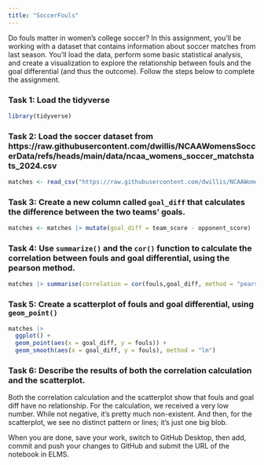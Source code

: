 ```yaml
---
title: "SoccerFouls"
---
```


Do fouls matter in women's college soccer? In this assignment, you'll be working with a dataset that contains information about soccer matches from last season. You'll load the data, perform some basic statistical analysis, and create a visualization to explore the relationship between fouls and the goal differential (and thus the outcome). Follow the steps below to complete the assignment.

### Task 1: Load the tidyverse
```r
library(tidyverse)
```

### Task 2: Load the soccer dataset from https://raw.githubusercontent.com/dwillis/NCAAWomensSoccerData/refs/heads/main/data/ncaa_womens_soccer_matchstats_2024.csv
```r
matches <- read_csv("https://raw.githubusercontent.com/dwillis/NCAAWomensSoccerData/refs/heads/main/data/ncaa_womens_soccer_matchstats_2024.csv")
```

### Task 3: Create a new column called `goal_diff` that calculates the difference between the two teams' goals.
```r
matches <- matches |> mutate(goal_diff = team_score - opponent_score)
```

### Task 4: Use `summarize()` and the `cor()` function to calculate the correlation between fouls and goal differential, using the pearson method.
```r
matches |> summarise(correlation = cor(fouls,goal_diff, method = "pearson"))
```

### Task 5: Create a scatterplot of fouls and goal differential, using `geom_point()`
```r
matches |> 
  ggplot() +
  geom_point(aes(x = goal_diff, y = fouls)) +
  geom_smooth(aes(x = goal_diff, y = fouls), method = "lm")
```

### Task 6: Describe the results of both the correlation calculation and the scatterplot.

Both the correlation calculation and the scatterplot show that fouls and goal diff have no relationship. For the calculation, we received a very low number. While not negative, it's pretty much non-existent. And then, for the scatterplot, we see no distinct pattern or lines; it's just one big blob.

When you are done, save your work, switch to GitHub Desktop, then add, commit and push your changes to GitHub and submit the URL of the notebook in ELMS.
